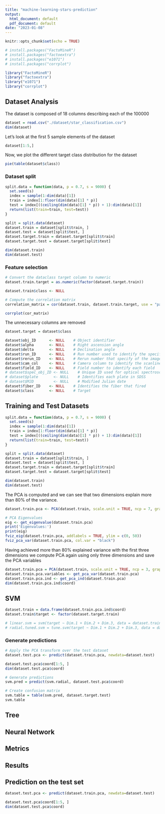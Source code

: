 ```yaml
---
title: "machine-learning-stars-prediction"
output:
  html_document: default
  pdf_document: default
date: "2023-01-08"
---
```


```r
knitr::opts_chunk$set(echo = TRUE)
```

```r
# install.packages("FactoMineR")
# install.packages("factoextra")
# install.packages("e1071")
# install.packages("corrplot")
```

```r
library("FactoMineR")
library("factoextra")
library("e1071")
library("corrplot")
```

## Dataset Analysis

The dataset is composed of 18 columns describing each of the 100000

```r
dataset = read.csv("./dataset/star_classification.csv")
dim(dataset)
```

Let's look at the first 5 sample elements of the dataset

```r
dataset[1:5,]
```

Now, we plot the different target class distribution for the dataset

```r
pie(table(dataset$class))
```

### Dataset split

```r

split.data = function(data, p = 0.7, s = 9000) {
  set.seed(s)
  index = sample(1:dim(data)[1])
  train = index[1:floor(dim(data)[1] * p)]
  test = index[((ceiling(dim(data)[1] * p)) + 1):dim(data)[1]]
  return(list(train=train, test=test)) 
}

split = split.data(dataset)
dataset.train = dataset[split$train, ]
dataset.test = dataset[split$test, ]
dataset.target.train = dataset.target[split$train]
dataset.target.test = dataset.target[split$test]

dim(dataset.train)
dim(dataset.test)
```

### Feature selection

```r
# Convert the dataclass target column to numeric
dataset.train.target = as.numeric(factor(dataset.target.train))

dataset.train$class <- NULL

# Compute the correlation matrix
correlation_matrix = cor(dataset.train, dataset.train.target, use = "pairwise.complete.obs")

corrplot(cor_matrix)

```

The unnecessary columns are removed

```r
dataset.target = dataset$class

dataset$obj_ID      <- NULL    # Object identifier
dataset$alpha       <- NULL    # Right ascension angle
dataset$delta       <- NULL    # Declination angle
dataset$run_ID      <- NULL    # Run number used to identify the specific scan
dataset$rerun_ID    <- NULL    # Rerun number that specify of the image was processed
dataset$cam_col     <- NULL    # Camera column to identify the scanline
dataset$field_ID    <- NULL    # Field number to identify each field
# dataset$spec_obj_ID <- NULL    # Unique ID used for optical spectroscopic objects
# dataset$plate       <- NULL    # Identifies each plate in SDSS
# dataset$MJD         <- NULL    # Modified Julian date
dataset$fiber_ID    <- NULL    # Identifies the fiber that fired
dataset$class       <- NULL    # Target 
```

## Training and Test Datasets

```r
split.data = function(data, p = 0.7, s = 9000) {
  set.seed(s)
  index = sample(1:dim(data)[1])
  train = index[1:floor(dim(data)[1] * p)]
  test = index[((ceiling(dim(data)[1] * p)) + 1):dim(data)[1]]
  return(list(train=train, test=test)) 
}

split = split.data(dataset)
dataset.train = dataset[split$train, ]
dataset.test = dataset[split$test, ]
dataset.target.train = dataset.target[split$train]
dataset.target.test = dataset.target[split$test]

dim(dataset.train)
dim(dataset.test)
```

The PCA is computed and we can see that two dimensions explain more than 80% of the variance.

```r
dataset.train.pca <- PCA(dataset.train, scale.unit = TRUE, ncp = 7, graph = FALSE)

# PCA Eigenvalues
eig <- get_eigenvalue(dataset.train.pca)
print('Eigenvalues:')
print(eig)
fviz_eig(dataset.train.pca, addlabels = TRUE, ylim = c(0, 50))
fviz_pca_var(dataset.train.pca, col.var = "black")
```

Having achieved more than 80% explained variance with the first three dimensions we compute PCA again using only three dimensions and save the PCA variables

```r
dataset.train.pca = PCA(dataset.train, scale.unit = TRUE, ncp = 3, graph = FALSE)
dataset.train.pca.variables <- get_pca_var(dataset.train.pca)
dataset.train.pca.ind <- get_pca_ind(dataset.train.pca)
dim(dataset.train.pca.ind$coord)
```

## SVM

```r
dataset.train = data.frame(dataset.train.pca.ind$coord)
dataset.train$target <- factor(dataset.target.train)

# linear.svm = svm(target ~ Dim.1 + Dim.2 + Dim.3, data = dataset.train, kernel='radial', probability=TRUE)
# radial.tuned.svm = tune.svm(target ~ Dim.1 + Dim.2 + Dim.3, data = dataset.train, kernel=c('radial'), cost=c(0.1, 1,5,10), probability=TRUE)
```

### Generate predictions

```r

# Apply the PCA transform over the test dataset
dataset.test.pca <- predict(dataset.train.pca, newdata=dataset.test)

dataset.test.pca$coord[1:5, ]
dim(dataset.test.pca$coord)

# Generate predictions
svm.pred = predict(svm.radial, dataset.test.pca$coord)

# Create confusion matrix
svm.table = table(svm.pred, dataset.target.test)
svm.table
```

## Tree

## Neural Network

## Metrics

## Results

## Prediction on the test set

```r
dataset.test.pca <- predict(dataset.train.pca, newdata=dataset.test)

dataset.test.pca$coord[1:5, ]
dim(dataset.test.pca$coord)
```
